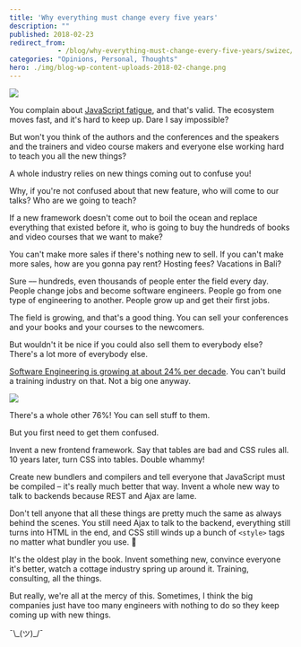 ```yaml
---
title: 'Why everything must change every five years'
description: ""
published: 2018-02-23
redirect_from: 
            - /blog/why-everything-must-change-every-five-years/swizec/8212
categories: "Opinions, Personal, Thoughts"
hero: ./img/blog-wp-content-uploads-2018-02-change.png
---
```

![](./img/blog-wp-content-uploads-2018-02-change.png)



You complain about [JavaScript fatigue](https://www.google.com/search?q=javascript+fatigue&amp;oq=javascript+fatigue&amp;aqs=chrome..69i57j0l3.2712j0j1&amp;sourceid=chrome&amp;ie=UTF-8), and that&#x27;s valid. The ecosystem moves fast, and it&#x27;s hard to keep up. Dare I say impossible?



But won&#x27;t you think of the authors and the conferences and the speakers and the trainers and video course makers and everyone else working hard to teach you all the new things?



A whole industry relies on new things coming out to confuse you!



Why, if you&#x27;re not confused about that new feature, who will come to our talks? Who are we going to teach?



If a new framework doesn&#x27;t come out to boil the ocean and replace everything that existed before it, who is going to buy the hundreds of books and video courses that we want to make?



You can&#x27;t make more sales if there&#x27;s nothing new to sell. If you can&#x27;t make more sales, how are you gonna pay rent? Hosting fees? Vacations in Bali?



Sure –– hundreds, even thousands of people enter the field every day. People change jobs and become software engineers. People go from one type of engineering to another. People grow up and get their first jobs.



The field is growing, and that&#x27;s a good thing. You can sell your conferences and your books and your courses to the newcomers.



But wouldn&#x27;t it be nice if you could also sell them to everybody else? There&#x27;s a lot more of everybody else.



[Software Engineering is growing at about 24% per decade](https://www.bls.gov/ooh/computer-and-information-technology/software-developers.htm). You can&#x27;t build a training industry on that. Not a big one anyway.



![](./img/media-cEYFeDKVPTmRgIG9fmo-giphy.gif)



There&#x27;s a whole other 76%! You can sell stuff to them.



But you first need to get them confused.



Invent a new frontend framework. Say that tables are bad and CSS rules all. 10 years later, turn CSS into tables. Double whammy!



Create new bundlers and compilers and tell everyone that JavaScript must be compiled – it&#x27;s really much better that way. Invent a whole new way to talk to backends because REST and Ajax are lame.



Don&#x27;t tell anyone that all these things are pretty much the same as always behind the scenes. You still need Ajax to talk to the backend, everything still turns into HTML in the end, and CSS still winds up a bunch of `<style>` tags no matter what bundler you use. 🤫



It&#x27;s the oldest play in the book. Invent something new, convince everyone it&#x27;s better, watch a cottage industry spring up around it. Training, consulting, all the things.



But really, we&#x27;re all at the mercy of this. Sometimes, I think the big companies just have too many engineers with nothing to do so they keep coming up with new things.



¯\\\_(ツ)\_/¯